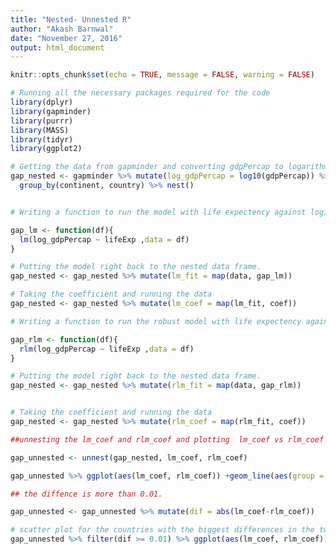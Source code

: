 ---
title: "Nested- Unnested R"
author: "Akash Barnwal"
date: "November 27, 2016"
output: html_document
---

```{r setup, include=FALSE}
knitr::opts_chunk$set(echo = TRUE, message = FALSE, warning = FALSE)
```


```{r}

# Running all the necessary packages required for the code
library(dplyr)
library(gapminder)
library(purrr)
library(MASS)
library(tidyr)
library(ggplot2)
```

```{r}

# Getting the data from gapminder and converting gdpPercap to logarithmic function. Using nest to get the data into dataframes
gap_nested <- gapminder %>% mutate(log_gdpPercap = log10(gdpPercap)) %>%
  group_by(continent, country) %>% nest()


# Writing a function to run the model with life expectency against log10 of per capita GDP per country.

gap_lm <- function(df){
  lm(log_gdpPercap ~ lifeExp ,data = df)
}

# Putting the model right back to the nested data frame.
gap_nested <- gap_nested %>% mutate(lm_fit = map(data, gap_lm))

# Taking the coefficient and running the data
gap_nested <- gap_nested %>% mutate(lm_coef = map(lm_fit, coef))
```

```{r}

# Writing a function to run the robust model with life expectency against log10 of per capita GDP per country.

gap_rlm <- function(df){
  rlm(log_gdpPercap ~ lifeExp ,data = df)
}

# Putting the model right back to the nested data frame.
gap_nested <- gap_nested %>% mutate(rlm_fit = map(data, gap_rlm))


# Taking the coefficient and running the data
gap_nested <- gap_nested %>% mutate(rlm_coef = map(rlm_fit, coef))

##unnesting the lm_coef and rlm_coef and plotting  lm_coef vs rlm_coef

gap_unnested <- unnest(gap_nested, lm_coef, rlm_coef)

gap_unnested %>% ggplot(aes(lm_coef, rlm_coef)) +geom_line(aes(group = country)) + geom_smooth(color = "red") + facet_wrap(~continent)

## the diffence is more than 0.01.

gap_unnested <- gap_unnested %>% mutate(dif = abs(lm_coef-rlm_coef))

# scatter plot for the countries with the biggest differences in the two slope estimates
gap_unnested %>% filter(dif >= 0.01) %>% ggplot(aes(lm_coef, rlm_coef)) +geom_point(aes(group = country))+ facet_wrap(~continent)

```


